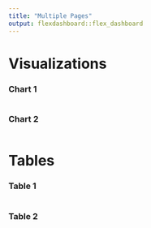 ```yaml
---
title: "Multiple Pages"
output: flexdashboard::flex_dashboard
---
```


Visualizations {data-icon="fa-signal"}
===================================== 
    
### Chart 1
    
```r
```
    
### Chart 2

```r
```
   
Tables {data-icon="fa-table"}
=====================================     

### Table 1
    
```r
```
    
### Table 2

```r
```
